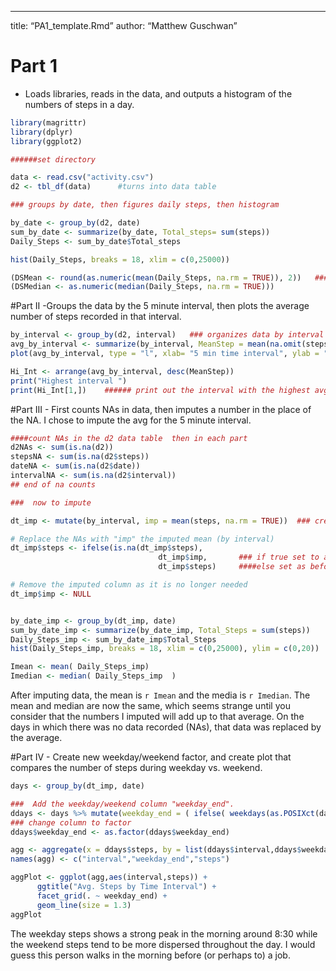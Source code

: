 ---
title: "PA1_template.Rmd"
author: "Matthew Guschwan"

# Part 1 
- Loads libraries, reads in the data, and outputs a histogram of the numbers of steps in a day.
```r
library(magrittr)
library(dplyr)
library(ggplot2)

######set directory

data <- read.csv("activity.csv")
d2 <- tbl_df(data)      #turns into data table 

### groups by date, then figures daily steps, then histogram

by_date <- group_by(d2, date)
sum_by_date <- summarize(by_date, Total_steps= sum(steps))
Daily_Steps <- sum_by_date$Total_steps

hist(Daily_Steps, breaks = 18, xlim = c(0,25000))                         # histogram of sum of steps

(DSMean <- round(as.numeric(mean(Daily_Steps, na.rm = TRUE)), 2))   ### calculate and print the daily mean and Median
(DSMedian <- as.numeric(median(Daily_Steps, na.rm = TRUE)))
```

#Part II 
-Groups the data by the 5 minute interval, then plots the average number of steps recorded in that interval.

```r
by_interval <- group_by(d2, interval)   ### organizes data by interval
avg_by_interval <- summarize(by_interval, MeanStep = mean(na.omit(steps)))
plot(avg_by_interval, type = "l", xlab= "5 min time interval", ylab = "Avg. steps")       ### plot

Hi_Int <- arrange(avg_by_interval, desc(MeanStep))
print("Highest interval ")
print(Hi_Int[1,])    ###### print out the interval with the highest avg. steps
```

#Part III 
- First counts NAs in data, then imputes a number in the place of the NA.  I chose to impute the avg for the 5 minute interval.  
```r
####count NAs in the d2 data table  then in each part
d2NAs <- sum(is.na(d2))
stepsNA <- sum(is.na(d2$steps))
dateNA <- sum(is.na(d2$date))
intervalNA <- sum(is.na(d2$interval))
## end of na counts

###  now to impute

dt_imp <- mutate(by_interval, imp = mean(steps, na.rm = TRUE))  ### create new column with mean of interval

# Replace the NAs with "imp" the imputed mean (by interval)
dt_imp$steps <- ifelse(is.na(dt_imp$steps),
                                 dt_imp$imp,       ### if true set to avg. from new column
                                 dt_imp$steps)     ####else set as before

# Remove the imputed column as it is no longer needed
dt_imp$imp <- NULL


by_date_imp <- group_by(dt_imp, date)
sum_by_date_imp <- summarize(by_date_imp, Total_Steps = sum(steps))
Daily_Steps_imp <- sum_by_date_imp$Total_Steps
hist(Daily_Steps_imp, breaks = 18, xlim = c(0,25000), ylim = c(0,20))                         # histogram of sum of steps

Imean <- mean( Daily_Steps_imp)
Imedian <- median( Daily_Steps_imp  )
```
After imputing data, the mean is `r Imean` and the media is `r Imedian`.  The mean and median are now the same, which seems strange until you consider that the numbers I imputed will add up to that average.  On the days in which there was no data recorded (NAs), that data was replaced by the average.

#Part IV 
- Create new weekday/weekend factor, and create plot that compares the number of steps during weekday vs. weekend.

```r

days <- group_by(dt_imp, date)

###  Add the weekday/weekend column "weekday_end".
ddays <- days %>% mutate(weekday_end = ( ifelse( weekdays(as.POSIXct(date)) %in% c("Saturday","Sunday"), "Weekend", "Weekday") ) )
### change column to factor
ddays$weekday_end <- as.factor(ddays$weekday_end)                      

agg <- aggregate(x = ddays$steps, by = list(ddays$interval,ddays$weekday_end), FUN = mean )
names(agg) <- c("interval","weekday_end","steps")

aggPlot <- ggplot(agg,aes(interval,steps)) +
      ggtitle("Avg. Steps by Time Interval") +
      facet_grid(. ~ weekday_end) +
      geom_line(size = 1.3)
aggPlot
```
The weekday steps shows a strong peak in the morning around 8:30 while the weekend steps tend to be more dispersed throughout the day.  I would guess this person walks in the morning before (or perhaps to) a job.


